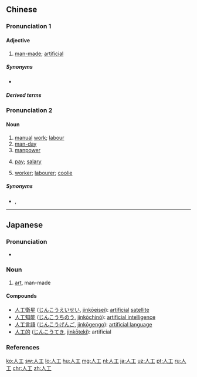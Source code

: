==Chinese==

===Pronunciation 1===
{{zh-forms}}
{{zh-pron
|m=réngōng
|c=jan4 gung1
|mn=zz,kh:jîn-kang/xm,qz,tp:lîn-kang/zz:jîn-kong/xm,qz:lîn-kong
|ma=Zh-réngong.ogg
|cat=a
}}

====Adjective====
{{zh-adj}}

# {{lb|zh|attributive}} [[man-made]]; [[artificial]]

=====Synonyms=====
* {{zh-l|人造}}

=====Derived terms=====
{{zh-der|人工電子耳|人工耳蝸:réngōng ěrwō; réngōng ěrguā|人工呼吸|人工降雨|人工林|人工流產|人工授精|人工語言|人工增雨|人工智能|人工製品}}

===Pronunciation 2===
{{zh-forms|alt=儂工-Min Nan}}
{{zh-pron
|m=réngōng
|c=jan4 gung1
|mn=lâng-kang
|ma=Zh-réngong.ogg
|cat=n
}}

====Noun====
{{zh-noun}}

# [[manual]] [[work]]; [[labour]]
# [[man-day]]
# [[manpower]]
# {{lb|zh|Cantonese|Min Nan}} [[pay]]; [[salary]]
#: {{zh-x|加 人工|to get a pay raise|C}}
# {{lb|zh|Min Nan}} [[worker]]; [[labourer]]; [[coolie]]

=====Synonyms=====
* {{sense|manual work; labour}} {{zh-l|勞動}}, {{zh-l|人力}}

----

==Japanese==
{{ja-kanjitab|じん|こう|yomi=on}}

===Pronunciation===
* {{ja-pron|じんこう|y=o|acc=0|acc_ref=NHK}}

===Noun===
{{ja-noun|じんこう}}

# [[art]], man-made

====Compounds====
* [[人工衛星]] ([[じんこうえいせい]], [[jinkōeisei]]): [[artificial]] [[satellite]]
* [[人工知能]] ([[じんこうちのう]], [[jinkōchinō]]): [[artificial intelligence]]
* [[人工言語]] ([[じんこうげんご]], [[jinkōgengo]]): [[artificial language]]
* [[人工的]] ([[じんこうてき]], [[jinkōteki]]): artificial

===References===
<references/>

[[ko:人工]]
[[sw:人工]]
[[lo:人工]]
[[hu:人工]]
[[mg:人工]]
[[nl:人工]]
[[ja:人工]]
[[uz:人工]]
[[pt:人工]]
[[ru:人工]]
[[chr:人工]]
[[zh:人工]]